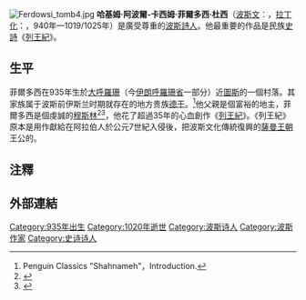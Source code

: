 {{Infobox writer <!-- for more information see [[:Template:Infobox_writer/doc|:Template:Infobox writer/doc]] -->
| name = 菲爾多西<br/>{{lang|fa|{{nq|فردوسی}}}}
| native_name = {{lang-fa|{{nq| ابوالقاسم فردوسی توسی}}}}
| image = File:Statue of Ferdowsi in Tus, Iran 3 (cropped2).jpg
| image_size = 250px
| caption = 位於現今[[伊朗|伊朗]][[圖斯|圖斯]]的菲爾多西雕像，由伊朗雕塑家{{le|阿博哈桑·薩迪吉|Abolhassan Sadighi}}所做。
| birth_date = 940年<ref name="Encyclopædia Iranica 1999">{{cite web | title=FERDOWSI, ABU'L-QĀSEM – Encyclopaedia Iranica | website=Encyclopædia Iranica | date=1999-12-15 | url=https://www.iranicaonline.org/articles/ferdowsi-index | access-date=2020-10-10 | archive-date=2021-11-21 | archive-url=https://web.archive.org/web/20211121135318/https://iranicaonline.org/articles/ferdowsi-index | dead-url=no }}</ref>
| birth_place = [[薩曼王朝|薩曼王朝]][[圖斯|圖斯]]
| death_date = 1019或1025年<ref name="Encyclopædia Iranica 1999"/>
| death_place = [[加茲尼王朝|加茲尼王朝]][[圖斯|圖斯]]
| occupation = 詩人
| genre = 波斯詩、民族敘事詩
| language = 近現代波斯語
| movement = 
| period = [[薩曼王朝|薩曼王朝]]至[[加茲尼王朝|加茲尼王朝]]
| influences = 
| influenced = 
| website = 
}}
[[Image:Ferdowsi_tomb4.jpg|thumb]]
{{Portal box|伊朗|文学|人物}}
'''哈基姆·阿波爾-卡西姆·菲爾多西·杜西'''（[[波斯文|波斯文]]：{{lang|fa|حکیم ابوالقاسم فردوسی توسی}}，[[拉丁化|拉丁化]]：{{unicode|Hakīm Abol-Qāsem Ferdowsī Tūsī}}，940年—1019/1025年）是廣受尊重的[[波斯|波斯]][[詩人|詩人]]。他最重要的作品是民族[[史詩|史詩]]《[[列王紀_(伊朗)|列王紀]]》。

== 生平 ==
菲爾多西在935年生於[[大呼羅珊|大呼羅珊]]（今[[伊朗|伊朗]][[呼羅珊省|呼羅珊省]]一部分）近[[圖斯|圖斯]]的一個村落。其家族属于波斯前伊斯兰时期就存在的地方贵族[[德干_(波斯)|德干]]。<ref>Penguin Classics "Shahnameh"，Introduction.</ref>他父親是個富裕的地主，菲爾多西是個虔誠的[[穆斯林|穆斯林]]<ref>{{Cite web |url=http://www.iranian.com/Opinion/2004/June/MK/index.html |title=《Two sides of the same coin》作者：Masoud Kazemzadeh，搞稿年：2004年 |accessdate=2008-02-28 |archive-date=2017-11-23 |archive-url=https://web.archive.org/web/20171123165831/http://www.iranian.com/Opinion/2004/June/MK/index.html |dead-url=no }}</ref><ref>{{Cite web |url=http://query.nytimes.com/gst/fullpage.html?res=980CE1D9143FF933A05757C0A9609C8B63&n=Top%2FFeatures%2FBooks%2FBook%20Reviews |title=《ESSAY; The Epic of Iran》作者：Resa Aran；出版年：2006年 |accessdate=2008-02-28 |archive-date=2012-02-04 |archive-url=https://web.archive.org/web/20120204231359/http://query.nytimes.com/gst/fullpage.html?res=980CE1D9143FF933A05757C0A9609C8B63&n=Top%2FFeatures%2FBooks%2FBook%20Reviews |dead-url=no }}</ref>，他花了超過35年的心血創作《[[列王紀_(伊朗)|列王紀]]》。《列王紀》原本是用作獻給在阿拉伯人於公元7世紀入侵後，把波斯文化傳統復興的[[薩曼王朝|薩曼王朝]]王公的。

== 注釋 ==
{{reflist}}

== 外部連結 ==
{{Wikiquote}}
{{commons}}

{{Authority control}}

[[Category:935年出生|Category:935年出生]]
[[Category:1020年逝世|Category:1020年逝世]]
[[Category:波斯诗人|Category:波斯诗人]]
[[Category:波斯作家|Category:波斯作家]]
[[Category:史诗诗人|Category:史诗诗人]]